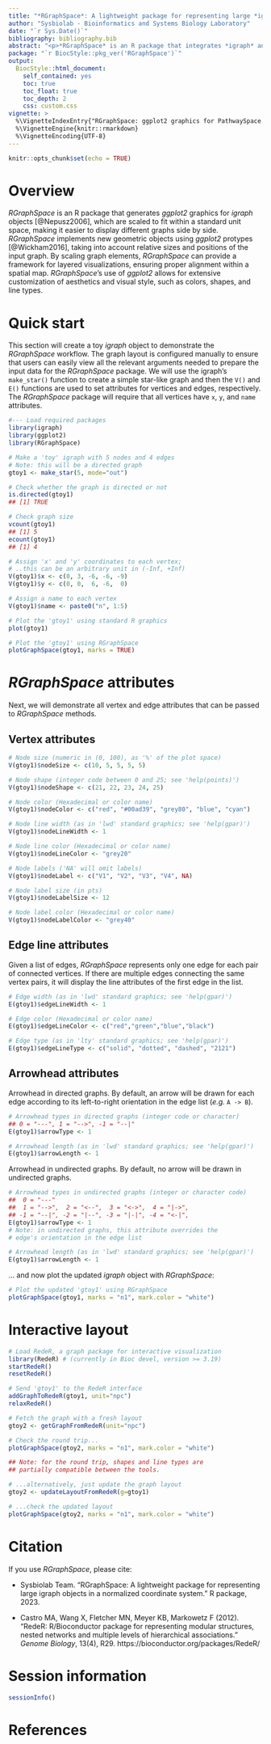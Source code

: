 ```yaml
---
title: "*RGraphSpace*: A lightweight package for representing large *igraph* objects in a normalized coordinate system."
author: "Sysbiolab - Bioinformatics and Systems Biology Laboratory"
date: "`r Sys.Date()`"
bibliography: bibliography.bib
abstract: "<p>*RGraphSpace* is an R package that integrates *igraph* and *ggplot2* graphics within spatial maps. *RGraphSpace* implements new geometric objects using *ggplot2* protypes, customized for representing large *igraph* objects in a normalized coordinate system.</p>"
package: "`r BiocStyle::pkg_ver('RGraphSpace')`"
output: 
  BiocStyle::html_document:
    self_contained: yes
    toc: true
    toc_float: true
    toc_depth: 2
    css: custom.css
vignette: >
  %\VignetteIndexEntry{"RGraphSpace: ggplot2 graphics for PathwaySpace."}
  %\VignetteEngine{knitr::rmarkdown}
  %\VignetteEncoding{UTF-8}
---
```


```r
knitr::opts_chunk$set(echo = TRUE)
```

# Overview

*RGraphSpace* is an R package that generates *ggplot2* graphics for *igraph* objects [@Nepusz2006], which are scaled to fit within a standard unit space, making it easier to display different graphs side by side. *RGraphSpace* implements new geometric objects using *ggplot2* protypes [@Wickham2016], taking into account relative sizes and positions of the input graph. By scaling graph elements, *RGraphSpace* can provide a framework for layered visualizations, ensuring proper alignment within a spatial map. *RGraphSpace*'s use of *ggplot2* allows for extensive customization of aesthetics and visual style, such as colors, shapes, and line types.

# Quick start

This section will create a toy *igraph* object to demonstrate the *RGraphSpace* workflow. The graph layout is configured manually to ensure that users can easily view all the relevant arguments needed to prepare the input data for the *RGraphSpace* package. We will use the igraph's `make_star()` function to create a simple star-like graph and then the `V()` and `E()` functions are used to set attributes for vertices and edges, respectively. The *RGraphSpace* package will require that all vertices have `x`, `y`, and `name` attributes.

```r
#--- Load required packages
library(igraph)
library(ggplot2)
library(RGraphSpace)
```

```r
# Make a 'toy' igraph with 5 nodes and 4 edges
# Note: this will be a directed graph
gtoy1 <- make_star(5, mode="out")

# Check whether the graph is directed or not
is.directed(gtoy1)
## [1] TRUE

# Check graph size
vcount(gtoy1)
## [1] 5
ecount(gtoy1)
## [1] 4

# Assign 'x' and 'y' coordinates to each vertex;
# ..this can be an arbitrary unit in (-Inf, +Inf)
V(gtoy1)$x <- c(0, 3, -6, -6, -9)
V(gtoy1)$y <- c(0, 0,  6, -6,  0)

# Assign a name to each vertex
V(gtoy1)$name <- paste0("n", 1:5)
```

```r
# Plot the 'gtoy1' using standard R graphics
plot(gtoy1)
```

```r
# Plot the 'gtoy1' using RGraphSpace
plotGraphSpace(gtoy1, marks = TRUE)
```


# *RGraphSpace* attributes

Next, we will demonstrate all vertex and edge attributes that can be passed to *RGraphSpace* methods.

## Vertex attributes

```r
# Node size (numeric in (0, 100), as '%' of the plot space)
V(gtoy1)$nodeSize <- c(10, 5, 5, 5, 5)

# Node shape (integer code between 0 and 25; see 'help(points)')
V(gtoy1)$nodeShape <- c(21, 22, 23, 24, 25)

# Node color (Hexadecimal or color name)
V(gtoy1)$nodeColor <- c("red", "#00ad39", "grey80", "blue", "cyan")

# Node line width (as in 'lwd' standard graphics; see 'help(gpar)')
V(gtoy1)$nodeLineWidth <- 1

# Node line color (Hexadecimal or color name)
V(gtoy1)$nodeLineColor <- "grey20"

# Node labels ('NA' will omit labels)
V(gtoy1)$nodeLabel <- c("V1", "V2", "V3", "V4", NA)

# Node label size (in pts)
V(gtoy1)$nodeLabelSize <- 12

# Node label color (Hexadecimal or color name)
V(gtoy1)$nodeLabelColor <- "grey40"
```

## Edge line attributes

Given a list of edges, *RGraphSpace* represents only one edge for each pair of connected vertices. If there are multiple edges connecting the same vertex pairs, it will display the line attributes of the first edge in the list.

```r
# Edge width (as in 'lwd' standard graphics; see 'help(gpar)')
E(gtoy1)$edgeLineWidth <- 1

# Edge color (Hexadecimal or color name)
E(gtoy1)$edgeLineColor <- c("red","green","blue","black")

# Edge type (as in 'lty' standard graphics; see 'help(gpar)')
E(gtoy1)$edgeLineType <- c("solid", "dotted", "dashed", "2121")
```

## Arrowhead attributes

Arrowhead in directed graphs. By default, an arrow will be drawn for each edge according to its left-to-right orientation in the edge list (*e.g.* `A -> B`).

```r
# Arrowhead types in directed graphs (integer code or character)
## 0 = "---", 1 = "-->", -1 = "--|"
E(gtoy1)$arrowType <- 1

# Arrowhead length (as in 'lwd' standard graphics; see 'help(gpar)')
E(gtoy1)$arrowLength <- 1
```

Arrowhead in undirected graphs. By default, no arrow will be drawn in undirected graphs.

```r
# Arrowhead types in undirected graphs (integer or character code)
##  0 = "---"
##  1 = "-->",  2 = "<--",  3 = "<->",  4 = "|->",
## -1 = "--|", -2 = "|--", -3 = "|-|", -4 = "<-|", 
E(gtoy1)$arrowType <- 1
# Note: in undirected graphs, this attribute overrides the 
# edge's orientation in the edge list

# Arrowhead length (as in 'lwd' standard graphics; see 'help(gpar)')
E(gtoy1)$arrowLength <- 1
```

... and now plot the updated *igraph* object with *RGraphSpace*:
 
```r
# Plot the updated 'gtoy1' using RGraphSpace
plotGraphSpace(gtoy1, marks = "n1", mark.color = "white")
```


# Interactive layout

```r
# Load RedeR, a graph package for interactive visualization
library(RedeR) # (currently in Bioc devel, version >= 3.19)
startRedeR()
resetRedeR()

# Send 'gtoy1' to the RedeR interface
addGraphToRedeR(gtoy1, unit="npc")
relaxRedeR()

# Fetch the graph with a fresh layout
gtoy2 <- getGraphFromRedeR(unit="npc")

# Check the round trip...
plotGraphSpace(gtoy2, marks = "n1", mark.color = "white")

## Note: for the round trip, shapes and line types are 
## partially compatible between the tools.

# ...alternatively, just update the graph layout
gtoy2 <- updateLayoutFromRedeR(g=gtoy1)

# ...check the updated layout
plotGraphSpace(gtoy2, marks = "n1", mark.color = "white")
```


# Citation

If you use *RGraphSpace*, please cite:

* Sysbiolab Team. "RGraphSpace: A lightweight package for representing large igraph objects in a normalized coordinate system." R package, 2023.

* Castro MA, Wang X, Fletcher MN, Meyer KB, Markowetz F (2012). "RedeR: R/Bioconductor package for representing modular structures, nested networks and multiple levels of hierarchical associations." *Genome Biology*, 13(4), R29. 
https://bioconductor.org/packages/RedeR/


# Session information
```r
sessionInfo()
```


# References


